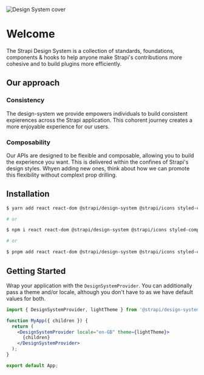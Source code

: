 
<Meta title="Getting Started/Welcome" />

![Design System cover](/getting-started/cover.png)

# Welcome

The Strapi Design System is a collection of standards, foundations, components & hooks to help anyone make Strapi's
contributions more cohesive and to build plugins more efficiently.

## Our approach

### Consistency

The design-system we provide empowers individuals to build consistent expierences across the Strapi application. This
cohorent journey creates a more enjoyable experience for our users.

### Composability

Our APIs are designed to be flexible and composable, allowing you to build the experience you want. This is delivered
within the confines of Strapi's design styles. Whyen adding new ones, think about how we can promote this flexibility
without complext prop drilling.

## Installation

```sh
$ yarn add react react-dom @strapi/design-system @strapi/icons styled-components

# or

$ npm i react react-dom @strapi/design-system @strapi/icons styled-components

# or

$ pnpm add react react-dom @strapi/design-system @strapi/icons styled-components
```

## Getting Started

Wrap your application with the `DesignSystemProvider`. You can additionally pass a theme and/or locale, although you
don't have to as we have default values for both.

```jsx
import { DesignSystemProvider, lightTheme } from '@strapi/design-system';

function MyApp({ children }) {
  return (
    <DesignSystemProvider locale="en-GB" theme={lightTheme}>
      {children}
    </DesignSystemProvider>
  );
}

export default App;
```
